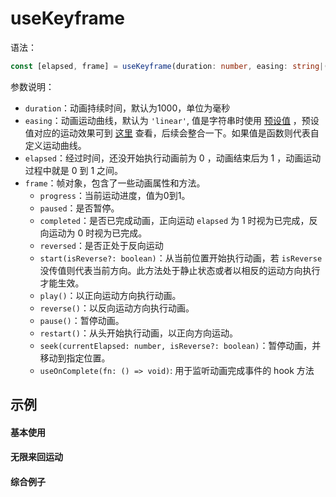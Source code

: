 
<Story id="core-usekeyframe--syntax" />

# useKeyframe

语法：

```ts
const [elapsed, frame] = useKeyframe(duration: number, easing: string|(number => number));
```

参数说明：

- `duration`：动画持续时间，默认为1000，单位为毫秒
- `easing`：动画运动曲线，默认为 `'linear'`, 值是字符串时使用 [预设值](https://github.com/streamich/ts-easing/blob/master/src/index.ts) ，预设值对应的运动效果可到 [这里](https://www.createjs.com/demos/tweenjs/tween_sparktable) 查看，后续会整合一下。如果值是函数则代表自定义运动曲线。
- `elapsed`：经过时间，还没开始执行动画前为 0 ，动画结束后为 1 ，动画运动过程中就是 0 到 1 之间。
- `frame`：帧对象，包含了一些动画属性和方法。
  - `progress`：当前运动进度，值为0到1。
  - `paused`：是否暂停。
  - `completed`：是否已完成动画，正向运动 `elapsed` 为 1 时视为已完成，反向运动为 0 时视为已完成。
  - `reversed`：是否正处于反向运动
  - `start(isReverse?: boolean)`：从当前位置开始执行动画，若 `isReverse` 没传值则代表当前方向。此方法处于静止状态或者以相反的运动方向执行才能生效。
  - `play()`：以正向运动方向执行动画。
  - `reverse()`：以反向运动方向执行动画。
  - `pause()`：暂停动画。
  - `restart()`：从头开始执行动画，以正向方向运动。
  - `seek(currentElapsed: number, isReverse?: boolean)`：暂停动画，并移动到指定位置。
  - `useOnComplete(fn: () => void)`: 用于监听动画完成事件的 hook 方法

## 示例

<Preview isColumn>
  <h4 className="preview-title">基本使用</h4>
  <Story id="core-usekeyframe--demo-1" />
</Preview>

<Preview isColumn>
  <h4 className="preview-title">无限来回运动</h4>
  <Story id="core-usekeyframe--demo-2" />
</Preview>

<Preview isColumn>
  <h4 className="preview-title">综合例子</h4>
  <Story id="core-usekeyframe--demo-3" />
</Preview>
